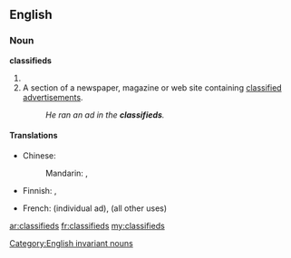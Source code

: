 ==English==

===Noun===
'''classifieds'''

# {{plural of|[[classified]]}}
# A section of a newspaper, magazine or web site containing [[classified advertisement]]s.
#: ''He ran an ad in the '''classifieds'''.''

====Translations====
{{trans-top|classified advertisements}}
* Chinese:
*: Mandarin: {{t-|cmn|分類廣告|sc=Hani}}, {{t-|cmn|分类广告|tr=fēnlèi guǎnggào|sc=Hani}}
* Finnish: {{t-|fi|rivi-ilmoitus|p|alt=rivi-ilmoitukset}},  {{t-|fi|luokitellut}} {{t+|fi|ilmoitus|p|alt=ilmoitukset}}
{{trans-mid}}
* French: {{t+|fr|petite annonce|f|s}} (individual ad), {{t+|fr|petites annonces|f|p}} (all other uses)
{{trans-bottom}}

[[Category:English invariant nouns]]

[[ar:classifieds]]
[[fr:classifieds]]
[[my:classifieds]]